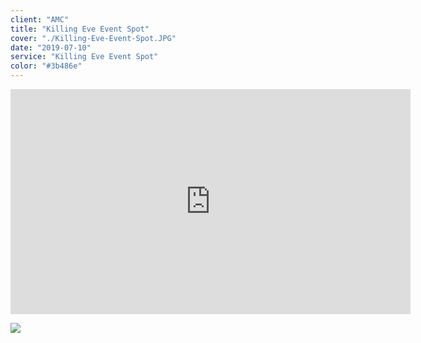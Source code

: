 ---
client: "AMC"
title: "Killing Eve Event Spot"
cover: "./Killing-Eve-Event-Spot.JPG"
date: "2019-07-10"
service: "Killing Eve Event Spot"
color: "#3b486e"
---

<iframe title="vimeo-player" src="https://player.vimeo.com/video/327508666?h=37e6611db8" width="640" height="360" frameborder="0" allowfullscreen></iframe>

![](./Killing-Eve-Event-Spot.JPG)
